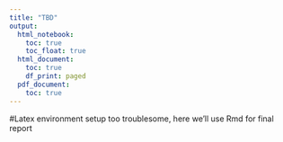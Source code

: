 ```yaml
---
title: "TBD"
output:
  html_notebook:
    toc: true
    toc_float: true
  html_document:
    toc: true
    df_print: paged
  pdf_document:
    toc: true
---
```


#Latex environment setup too troublesome, here we'll use Rmd for final report



```r

```